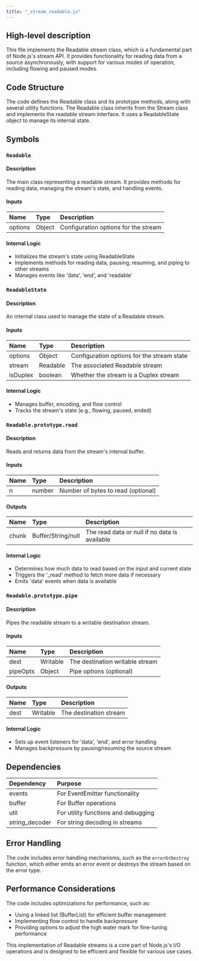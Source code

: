 ```yaml
---
title: "_stream_readable.js"
---
```


## High-level description
This file implements the Readable stream class, which is a fundamental part of Node.js's stream API. It provides functionality for reading data from a source asynchronously, with support for various modes of operation, including flowing and paused modes.

## Code Structure
The code defines the Readable class and its prototype methods, along with several utility functions. The Readable class inherits from the Stream class and implements the readable stream interface. It uses a ReadableState object to manage its internal state.

## Symbols

### `Readable`
#### Description
The main class representing a readable stream. It provides methods for reading data, managing the stream's state, and handling events.

#### Inputs
| Name | Type | Description |
|:-----|:-----|:------------|
| options | Object | Configuration options for the stream |

#### Internal Logic
- Initializes the stream's state using ReadableState
- Implements methods for reading data, pausing, resuming, and piping to other streams
- Manages events like 'data', 'end', and 'readable'

### `ReadableState`
#### Description
An internal class used to manage the state of a Readable stream.

#### Inputs
| Name | Type | Description |
|:-----|:-----|:------------|
| options | Object | Configuration options for the stream state |
| stream | Readable | The associated Readable stream |
| isDuplex | boolean | Whether the stream is a Duplex stream |

#### Internal Logic
- Manages buffer, encoding, and flow control
- Tracks the stream's state (e.g., flowing, paused, ended)

### `Readable.prototype.read`
#### Description
Reads and returns data from the stream's internal buffer.

#### Inputs
| Name | Type | Description |
|:-----|:-----|:------------|
| n | number | Number of bytes to read (optional) |

#### Outputs
| Name | Type | Description |
|:-----|:-----|:------------|
| chunk | Buffer/String/null | The read data or null if no data is available |

#### Internal Logic
- Determines how much data to read based on the input and current state
- Triggers the '_read' method to fetch more data if necessary
- Emits 'data' events when data is available

### `Readable.prototype.pipe`
#### Description
Pipes the readable stream to a writable destination stream.

#### Inputs
| Name | Type | Description |
|:-----|:-----|:------------|
| dest | Writable | The destination writable stream |
| pipeOpts | Object | Pipe options (optional) |

#### Outputs
| Name | Type | Description |
|:-----|:-----|:------------|
| dest | Writable | The destination stream |

#### Internal Logic
- Sets up event listeners for 'data', 'end', and error handling
- Manages backpressure by pausing/resuming the source stream

## Dependencies
| Dependency | Purpose |
|:-----------|:--------|
| events | For EventEmitter functionality |
| buffer | For Buffer operations |
| util | For utility functions and debugging |
| string_decoder | For string decoding in streams |

## Error Handling
The code includes error handling mechanisms, such as the `errorOrDestroy` function, which either emits an error event or destroys the stream based on the error type.

## Performance Considerations
The code includes optimizations for performance, such as:
- Using a linked list (BufferList) for efficient buffer management
- Implementing flow control to handle backpressure
- Providing options to adjust the high water mark for fine-tuning performance

This implementation of Readable streams is a core part of Node.js's I/O operations and is designed to be efficient and flexible for various use cases.